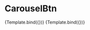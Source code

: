 


<Meta title="atoms/CarouselBtn" component={CarouselBtn} />

# CarouselBtn

<Canvas>
  <Story
    name="next"
    args={{
      direction: DirectionsType.NEXT,
    }}
  >
    {Template.bind({})}
  </Story>
  <Story
    name="prev"
    args={{
      direction: DirectionsType.PREV,
    }}
  >
    {Template.bind({})}
  </Story>
</Canvas>
